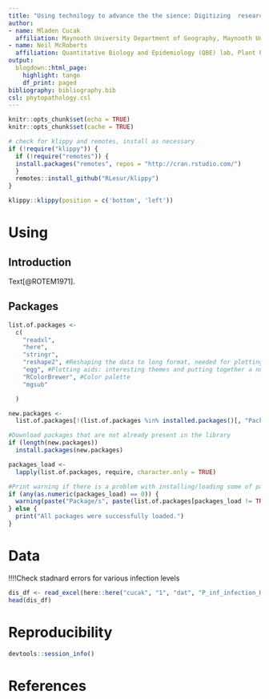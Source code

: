 ```yaml
---
title: "Using technilogy to advance the the sience: Digitizing  research results to produce crop disease risk prediction tools"
author:
- name: Mladen Cucak
  affiliation: Maynooth University Department of Geography, Maynooth University, Co. Kildare, Ireland; Teagasc Crops Research Centre, Oak Park, Carlow, Ireland
- name: Neil McRoberts
  affiliation: Quantitative Biology and Epidemiology (QBE) lab, Plant Pathology Department at UC Davis
output:
  blogdown::html_page:
    highlight: tango
    df_print: paged
bibliography: bibliography.bib
csl: phytopathology.csl
---
```


```r
knitr::opts_chunk$set(echo = TRUE)
knitr::opts_chunk$set(cache = TRUE)

# check for klippy and remotes, install as necessary
if (!require("klippy")) {
  if (!require("remotes")) {
  install.packages("remotes", repos = "http://cran.rstudio.com/")
  }
  remotes::install_github("RLesur/klippy")
}

klippy::klippy(position = c('bottom', 'left'))
```

# Using 

## Introduction

Text[@ROTEM1971]. 

## Packages
```r
list.of.packages <-
  c(
    "readxl",
    "here",
    "stringr",
    "reshape2", #Reshaping the data to long format, needed for plotting and model fitting
    "egg", #Plotting aids: interesting themes and putting together a number of plots
    "RColorBrewer", #Color palette
    "mgsub"

  )

new.packages <-
  list.of.packages[!(list.of.packages %in% installed.packages()[, "Package"])]

#Download packages that are not already present in the library
if (length(new.packages))
  install.packages(new.packages)

packages_load <-
  lapply(list.of.packages, require, character.only = TRUE)

#Print warning if there is a problem with installing/loading some of packages
if (any(as.numeric(packages_load) == 0)) {
  warning(paste("Package/s", paste(list.of.packages[packages_load != TRUE]), "not loaded!"))
} else {
  print("All packages were successfully loaded.")
}
```

# Data

!!!!Check stadnard errors for various infection levels 

```r
dis_df <- read_excel(here::here("cucak", "1", "dat", "P_inf_infection_Rotem.xlsx"))
head(dis_df)
```

# Reproducibility

```r
devtools::session_info()
```

# References
